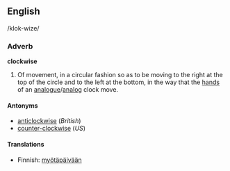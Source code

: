 ==English==
/klok-wize/

===Adverb===
'''clockwise'''
# Of movement, in a circular fashion so as to be moving to the right at the top of the circle and to the left at the bottom, in the way that the [[hand]]s of an [[analogue]]/[[analog]] clock move.

====Antonyms====
*[[anticlockwise]] (''British'')
*[[counter-clockwise]] (''US'')

====Translations====
*Finnish: [[myötäpäivään]]